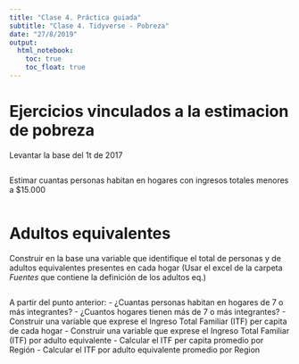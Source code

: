 ```yaml
---
title: "Clase 4. Práctica guiada"
subtitle: "Clase 4. Tidyverse - Pobreza"
date: "27/8/2019"
output:
  html_notebook: 
    toc: true
    toc_float: true 
---
```



# Ejercicios vinculados a la estimacion de pobreza
Levantar la base del 1t de 2017 
```r

```

Estimar cuantas personas habitan en hogares con ingresos totales menores a $15.000

```r

```
# Adultos equivalentes 
Construir en la base una variable que identifique el total de personas y de adultos equivalentes presentes en cada hogar (Usar el excel de la carpeta _Fuentes_ que contiene la definición de los adultos eq.)
```r

```
A partir del punto anterior:
 - ¿Cuantas personas habitan en hogares de 7 o más integrantes?
 - ¿Cuantos hogares tienen más de 7 o más integrantes?
 - Construir una variable que exprese el Ingreso Total Familiar (ITF) per capita de cada hogar
 - Construir una variable que exprese el Ingreso Total Familiar (ITF) por adulto equivalente 
 - Calcular el ITF per capita promedio por Región 
 - Calcular el ITF por adulto equivalente promedio por Region
```r

```

